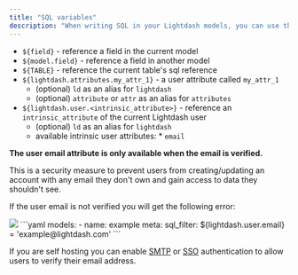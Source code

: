 ```yaml
---
title: "SQL variables"
description: "When writing SQL in your Lightdash models, you can use the following references to template you SQL and make it more reusable"
---
```


* `${field}` \- reference a field in the current model
* `${model.field}` \- reference a field in another model
* `${TABLE}` \- reference the current table's sql reference
* `${lightdash.attributes.my_attr_1}` \- a user attribute called `my_attr_1`
   * (optional) `ld` as an alias for `lightdash`
   * (optional) `attribute` or `attr` as an alias for `attributes`
* `${lightdash.user.<intrinsic_attribute>}` \- reference an `intrinsic_attribute` of the current Lightdash user
   * (optional) `ld` as an alias for `lightdash`
   * available intrinsic user attributes:
         * `email`

<Info>

**The user email attribute is only available when the email is verified.**

This is a security measure to prevent users from creating/updating an account with any email they don't own and gain access to data they shouldn't see.

If the user email is not verified you will get the following error:

<Frame>
  <img src="/images/user-attributes-info.png"/>
</Frame>
```yaml
models:
  - name: example
    meta:
      sql_filter: ${lightdash.user.email} = 'example@lightdash.com'
```

If you are self hosting you can enable [SMTP](/self-host/customize-deployment/configure-smtp-for-lightdash-email-notifications) or [SSO](/self-host/customize-deployment/use-sso-login-for-self-hosted-lightdash) authentication to allow users to verify their email address.
</Info>
